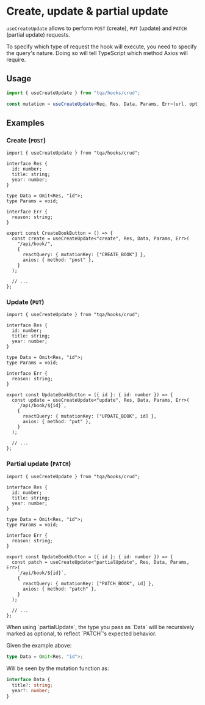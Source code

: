 
# Create, update & partial update

`useCreateUpdate` allows to perform `POST` (create), `PUT` (update) and `PATCH`
(partial update) requests.

To specify which type of request the hook will execute, you need to specify the
query's nature. Doing so will tell TypeScript which method Axios will require.

## Usage

```ts filename="TypeScript"
import { useCreateUpdate } from "tqa/hooks/crud";

const mutation = useCreateUpdate<Req, Res, Data, Params, Err>(url, opt, client);
```

## Examples

### Create (`POST`)

```tsx filename="TypeScript (TSX)"
import { useCreateUpdate } from "tqa/hooks/crud";

interface Res {
  id: number;
  title: string;
  year: number;
}

type Data = Omit<Res, "id">;
type Params = void;

interface Err {
  reason: string;
}

export const CreateBookButton = () => {
  const create = useCreateUpdate<"create", Res, Data, Params, Err>(
    "/api/book/",
    {
      reactQuery: { mutationKey: ["CREATE_BOOK"] },
      axios: { method: "post" },
    }
  );

  // ...
};
```

### Update (`PUT`)

```tsx filename="TypeScript (TSX)"
import { useCreateUpdate } from "tqa/hooks/crud";

interface Res {
  id: number;
  title: string;
  year: number;
}

type Data = Omit<Res, "id">;
type Params = void;

interface Err {
  reason: string;
}

export const UpdateBookButton = ({ id }: { id: number }) => {
  const update = useCreateUpdate<"update", Res, Data, Params, Err>(
    `/api/book/${id}`,
    {
      reactQuery: { mutationKey: ["UPDATE_BOOK", id] },
      axios: { method: "put" },
    }
  );

  // ...
};
```

### Partial update (`PATCH`)

```tsx filename="TypeScript (TSX)"
import { useCreateUpdate } from "tqa/hooks/crud";

interface Res {
  id: number;
  title: string;
  year: number;
}

type Data = Omit<Res, "id">;
type Params = void;

interface Err {
  reason: string;
}

export const UpdateBookButton = ({ id }: { id: number }) => {
  const patch = useCreateUpdate<"partialUpdate", Res, Data, Params, Err>(
    `/api/book/${id}`,
    {
      reactQuery: { mutationKey: ["PATCH_BOOK", id] },
      axios: { method: "patch" },
    }
  );

  // ...
};
```

<Callout>
  When using `partialUpdate`, the type you pass as `Data` will be recursively
  marked as optional, to reflect `PATCH`'s expected behavior.
  
  Given the example above:

  ```ts filename="TypeScript" copy=false
  type Data = Omit<Res, "id">;
  ```

  Will be seen by the mutation function as:

  ```ts filename="TypeScript" copy=false
  interface Data {
    title?: string;
    year?: number;
  }
  ```
</Callout>

